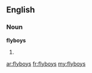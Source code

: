 ==English==
===Noun===
'''flyboys'''
# {{plural of|[[flyboy]]}}

[[ar:flyboys]]
[[fr:flyboys]]
[[my:flyboys]]